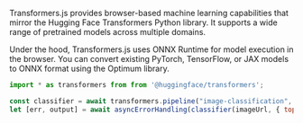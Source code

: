 
<div className="mt-6 grid grid-cols-2 gap-4 items-center justify-items-center tutorials-title">
  <TransformersJs className="transformersjs-logo" />
  <WebNn className="webnn-logo" />
</div>

Transformers.js provides browser-based machine learning capabilities that mirror the Hugging Face Transformers Python library. It supports a wide range of pretrained models across multiple domains. 

Under the hood, Transformers.js uses ONNX Runtime for model execution in the browser. You can convert existing PyTorch, TensorFlow, or JAX models to ONNX format using the Optimum library.

```js showLineNumbers filename="example.js"
import * as transformers from from '@huggingface/transformers';

const classifier = await transformers.pipeline("image-classification", path, options);
let [err, output] = await asyncErrorHandling(classifier(imageUrl, { topk: 3 }));
```
